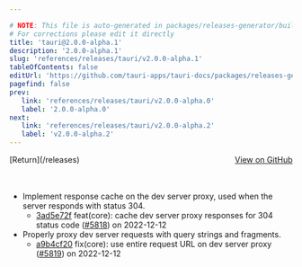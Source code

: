 ```yaml
---

# NOTE: This file is auto-generated in packages/releases-generator/build.ts
# For corrections please edit it directly
title: 'tauri@2.0.0-alpha.1'
description: '2.0.0-alpha.1'
slug: 'references/releases/tauri/v2.0.0-alpha.1'
tableOfContents: false
editUrl: 'https://github.com/tauri-apps/tauri-docs/packages/releases-generator/build.ts'
pagefind: false
prev:
   link: 'references/releases/tauri/v2.0.0-alpha.0'
   label: '2.0.0-alpha.0'
next:
   link: 'references/releases/tauri/v2.0.0-alpha.2'
   label: 'v2.0.0-alpha.2'
---
```


			

<ReleaseSidebar slug="references/releases/tauri"  packageName="tauri" />

<div style="margin-bottom:3rem; display: flex; justify-content: space-between; align-items: center"><span>[Return](/releases)</span><span><a href="https://github.com/tauri-apps/tauri/releases/tag/tauri-v2.0.0-alpha.1">View on GitHub</a></span></div>

- Implement response cache on the dev server proxy, used when the server responds with status 304.
  - [3ad5e72f](https://www.github.com/tauri-apps/tauri/commit/3ad5e72ff147b76267c010c778a3b94bba209bb0) feat(core): cache dev server proxy responses for 304 status code ([#5818](https://www.github.com/tauri-apps/tauri/pull/5818)) on 2022-12-12
- Properly proxy dev server requests with query strings and fragments.
  - [a9b4cf20](https://www.github.com/tauri-apps/tauri/commit/a9b4cf20a3e9a5cc984727a56111591504e084c0) fix(core): use entire request URL on dev server proxy ([#5819](https://www.github.com/tauri-apps/tauri/pull/5819)) on 2022-12-12


